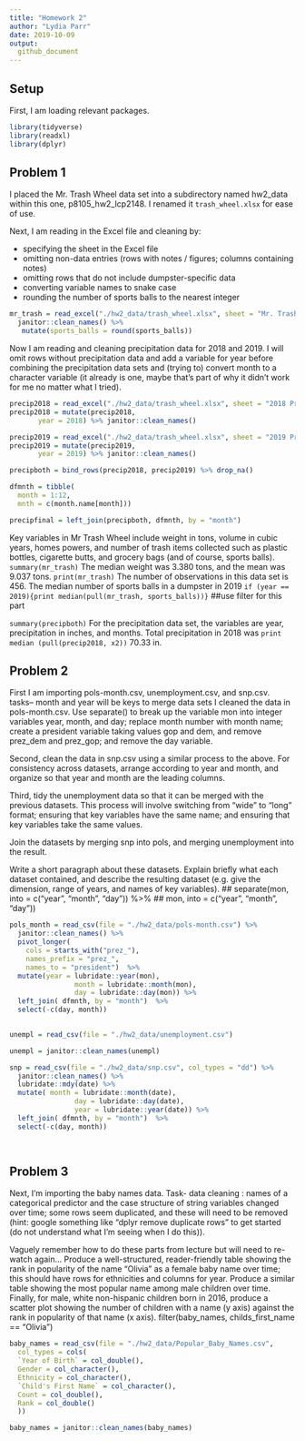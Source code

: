 ```yaml
---
title: "Homework 2"
author: "Lydia Parr" 
date: 2019-10-09
output: 
  github_document
---
```


## Setup 

First, I am loading relevant packages. 

```r
library(tidyverse)
library(readxl)
library(dplyr)
```

## Problem 1

I placed the Mr. Trash Wheel data set into a subdirectory named hw2_data within this one, p8105_hw2_lcp2148. I renamed it `trash_wheel.xlsx` for ease of use. 

Next, I am reading in the Excel file and cleaning by: 

- specifying the sheet in the Excel file 
- omitting non-data entries (rows with notes / figures; columns containing notes) 
- omitting rows that do not include dumpster-specific data
- converting variable names to snake case
- rounding the number of sports balls to the nearest integer

```r
mr_trash = read_excel("./hw2_data/trash_wheel.xlsx", sheet = "Mr. Trash Wheel", cellranger::cell_cols(1:14)) %>% drop_na() %>%
  janitor::clean_names() %>% 
   mutate(sports_balls = round(sports_balls))
``` 

Now I am reading and cleaning precipitation data for 2018 and 2019. I will omit rows without precipitation data and add a variable for year before combining the precipitation data sets and (trying to) convert month to a character variable (it already is one, maybe that's part of why it didn't work for me no matter what I tried).

```r
precip2018 = read_excel("./hw2_data/trash_wheel.xlsx", sheet = "2018 Precipitation", skip = 1)
precip2018 = mutate(precip2018, 
       year = 2018) %>% janitor::clean_names()

precip2019 = read_excel("./hw2_data/trash_wheel.xlsx", sheet = "2019 Precipitation", skip = 1)
precip2019 = mutate(precip2019, 
       year = 2019) %>% janitor::clean_names()

precipboth = bind_rows(precip2018, precip2019) %>% drop_na()

dfmnth = tibble(
  month = 1:12, 
  mnth = c(month.name[month]))

precipfinal = left_join(precipboth, dfmnth, by = "month")

``` 

Key variables in Mr Trash Wheel include weight in tons, volume in cubic years, homes powers, and number of trash items collected such as plastic bottles, cigarette butts, and grocery bags (and of course, sports balls). `summary(mr_trash)` The median weight was 3.380 tons, and the mean was 9.037 tons. `print(mr_trash)` The number of observations in this data set is 456. The median number of sports balls in a dumpster in 2019 `if (year == 2019){print median(pull(mr_trash, sports_balls))}` ##use filter for this part

`summary(precipboth)` For the precipitation data set, the variables are year, precipitation in inches, and months. Total precipitation in 2018 was `print median (pull(precip2018, x2))` 70.33 in. 

## Problem 2


First I am importing pols-month.csv, unemployment.csv, and snp.csv. 
tasks-- month and year will be keys to merge data sets
I cleaned the data in pols-month.csv. Use separate() to break up the variable mon into integer variables year, month, and day; replace month number with month name; create a president variable taking values gop and dem, and remove prez_dem and prez_gop; and remove the day variable.

Second, clean the data in snp.csv using a similar process to the above. For consistency across datasets, arrange according to year and month, and organize so that year and month are the leading columns.

Third, tidy the unemployment data so that it can be merged with the previous datasets. This process will involve switching from “wide” to “long” format; ensuring that key variables have the same name; and ensuring that key variables take the same values.

Join the datasets by merging snp into pols, and merging unemployment into the result.

Write a short paragraph about these datasets. Explain briefly what each dataset contained, and describe the resulting dataset (e.g. give the dimension, range of years, and names of key variables).
##  separate(mon, into = c("year", "month", "day")) %>%
##          mon, into = c("year", "month", "day"))
  

```r

pols_month = read_csv(file = "./hw2_data/pols-month.csv") %>%
  janitor::clean_names() %>% 
  pivot_longer(
    cols = starts_with("prez_"),
    names_prefix = "prez_",
    names_to = "president")  %>%
  mutate(year = lubridate::year(mon), 
                month = lubridate::month(mon), 
                day = lubridate::day(mon)) %>% 
  left_join( dfmnth, by = "month")  %>% 
  select(-c(day, month))

  
unempl = read_csv(file = "./hw2_data/unemployment.csv") 

unempl = janitor::clean_names(unempl)

snp = read_csv(file = "./hw2_data/snp.csv", col_types = "dd") %>%
  janitor::clean_names() %>% 
  lubridate::mdy(date) %>%
  mutate( month = lubridate::month(date), 
                day = lubridate::day(date),
                year = lubridate::year(date)) %>% 
  left_join( dfmnth, by = "month")  %>% 
  select(-c(day, month))

  
```

## Problem 3 

Next, I'm importing the baby names data. 
Task- data cleaning : names of a categorical predictor and the case structure of string variables changed over time; some rows seem duplicated, and these will need to be removed (hint: google something like “dplyr remove duplicate rows” to get started (do not understand what I'm seeing when I do this)).

Vaguely remember how to do these parts from lecture but will need to re-watch again... Produce a well-structured, reader-friendly table showing the rank in popularity of the name “Olivia” as a female baby name over time; this should have rows for ethnicities and columns for year. Produce a similar table showing the most popular name among male children over time.
Finally, for male, white non-hispanic children born in 2016, produce a scatter plot showing the number of children with a name (y axis) against the rank in popularity of that name (x axis).
filter(baby_names, childs_first_name == "Olivia")


```r

baby_names = read_csv(file = "./hw2_data/Popular_Baby_Names.csv", 
  col_types = cols(
  `Year of Birth` = col_double(),
  Gender = col_character(),
  Ethnicity = col_character(),
  `Child's First Name` = col_character(),
  Count = col_double(),
  Rank = col_double()
  ))

baby_names = janitor::clean_names(baby_names)


```

